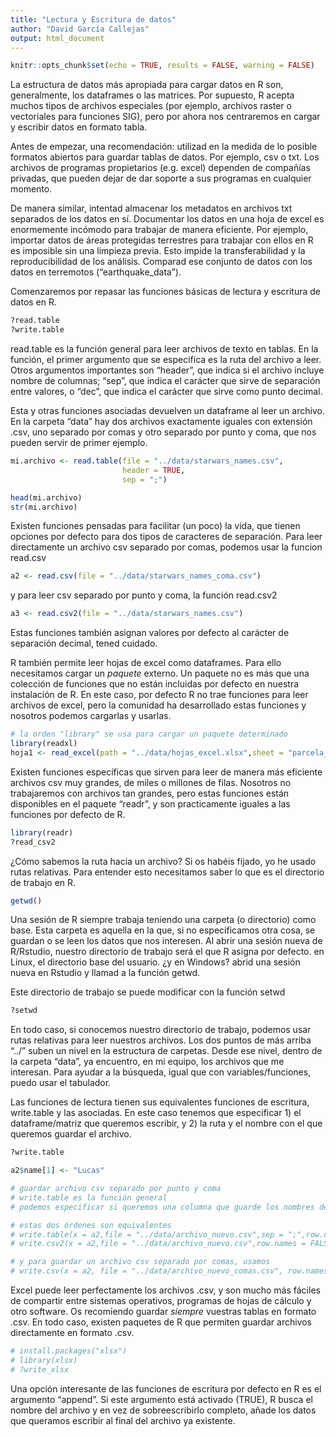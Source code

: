 ```yaml
---
title: "Lectura y Escritura de datos"
author: "David García Callejas"
output: html_document
---
```


```r
knitr::opts_chunk$set(echo = TRUE, results = FALSE, warning = FALSE)
```

La estructura de datos más apropiada para cargar datos en R son, generalmente, los dataframes o las matrices. Por supuesto, R acepta muchos tipos de archivos especiales (por ejemplo, archivos raster o vectoriales para funciones SIG), pero por ahora nos centraremos en cargar y escribir datos en formato tabla.

Antes de empezar, una recomendación: utilizad en la medida de lo posible formatos abiertos para guardar tablas de datos. Por ejemplo, csv o txt. Los archivos de programas propietarios (e.g. excel) dependen de compañías privadas, que pueden dejar de dar soporte a sus programas en cualquier momento.

De manera similar, intentad almacenar los metadatos en archivos txt separados de los datos en sí. Documentar los datos en una hoja de excel es enormemente incómodo para trabajar de manera eficiente. Por ejemplo, importar datos de áreas protegidas terrestres para trabajar con ellos en R es imposible sin una limpieza previa. Esto impide la transferabilidad y la reproducibilidad de los análisis. Comparad ese conjunto de datos con los datos en terremotos ("earthquake_data").

Comenzaremos por repasar las funciones básicas de lectura y escritura de datos en R.

```r
?read.table
?write.table
```

read.table es la función general para leer archivos de texto en tablas. En la función, el primer argumento que se especifica es la ruta del archivo a leer. Otros argumentos importantes son "header", que indica si el archivo incluye nombre de columnas; "sep", que indica el carácter que sirve de separación entre valores, o "dec", que indica el carácter que sirve como punto decimal.

Esta y otras funciones asociadas devuelven un dataframe al leer un archivo. En la carpeta "data" hay dos archivos exactamente iguales con extensión .csv, uno separado por comas y otro separado por punto y coma, que nos pueden servir de primer ejemplo.

```r
mi.archivo <- read.table(file = "../data/starwars_names.csv", 
                         header = TRUE,
                         sep = ";")

head(mi.archivo)
str(mi.archivo)
```

Existen funciones pensadas para facilitar (un poco) la vida, que tienen opciones por defecto para dos tipos de caracteres de separación. Para leer directamente un archivo csv separado por comas, podemos usar la funcion read.csv

```r
a2 <- read.csv(file = "../data/starwars_names_coma.csv")
```

y para leer csv separado por punto y coma, la función read.csv2

```r
a3 <- read.csv2(file = "../data/starwars_names.csv")
```

Estas funciones también asignan valores por defecto al carácter de separación decimal, tened cuidado.

R también permite leer hojas de excel como dataframes. Para ello necesitamos cargar un *paquete* externo. Un paquete no es más que una colección de funciones que no están incluidas por defecto en nuestra instalación de R. En este caso, por defecto R no trae funciones para leer archivos de excel, pero la comunidad ha desarrollado estas funciones y nosotros podemos cargarlas y usarlas.

```r
# la orden "library" se usa para cargar un paquete determinado
library(readxl)
hoja1 <- read_excel(path = "../data/hojas_excel.xlsx",sheet = "parcela_1")
```

Existen funciones específicas que sirven para leer de manera más eficiente archivos csv muy grandes, de miles o millones de filas. Nosotros no trabajaremos con archivos tan grandes, pero estas funciones están disponibles en el paquete "readr", y son practicamente iguales a las funciones por defecto de R.

```r
library(readr)
?read_csv2
```

¿Cómo sabemos la ruta hacia un archivo? Si os habéis fijado, yo he usado rutas relativas. Para entender esto necesitamos saber lo que es el directorio de trabajo en R.

```r
getwd()
```

Una sesión de R siempre trabaja teniendo una carpeta (o directorio) como base. Esta carpeta es aquella en la que, si no especificamos otra cosa, se guardan o se leen los datos que nos interesen. Al abrir una sesión nueva de R/Rstudio, nuestro directorio de trabajo será el que R asigna por defecto. en Linux, el directorio base del usuario. ¿y en Windows? abrid una sesión nueva en Rstudio y llamad a la función getwd.

Este directorio de trabajo se puede modificar con la función setwd

```r
?setwd
```

En todo caso, si conocemos nuestro directorio de trabajo, podemos usar rutas relativas para leer nuestros archivos. Los dos puntos de más arriba "../" suben un nivel en la estructura de carpetas. Desde ese nivel, dentro de la carpeta "data", ya encuentro, en mi equipo, los archivos que me interesan. Para ayudar a la búsqueda, igual que con variables/funciones, puedo usar el tabulador.

Las funciones de lectura tienen sus equivalentes funciones de escritura, write.table y las asociadas. En este caso tenemos que especificar 1) el dataframe/matriz que queremos escribir, y 2) la ruta y el nombre con el que queremos guardar el archivo.

```r
?write.table

a2$name[1] <- "Lucas"

# guardar archivo csv separado por punto y coma
# write.table es la función general
# podemos especificar si queremos una columna que guarde los nombres de las filas de nuestro dataframe

# estas dos órdenes son equivalentes
# write.table(x = a2,file = "../data/archivo_nuevo.csv",sep = ";",row.names = FALSE)
# write.csv2(x = a2,file = "../data/archivo_nuevo.csv",row.names = FALSE)

# y para guardar un archivo csv separado por comas, usamos
# write.csv(x = a2, file = "../data/archivo_nuevo_comas.csv", row.names = FALSE)

```

Excel puede leer perfectamente los archivos .csv, y son mucho más fáciles de compartir entre sistemas operativos, programas de hojas de cálculo y otro software. Os recomiendo guardar *siempre* vuestras tablas en formato .csv. En todo caso, existen paquetes de R que permiten guardar archivos directamente en formato .csv.

```r
# install.packages("xlsx")
# library(xlsx)
# ?write_xlsx
```

Una opción interesante de las funciones de escritura por defecto en R es el argumento "append". Si este argumento está activado (TRUE), R busca el nombre del archivo y en vez de sobreescribirlo completo, añade los datos que queramos escribir al final del archivo ya existente.



